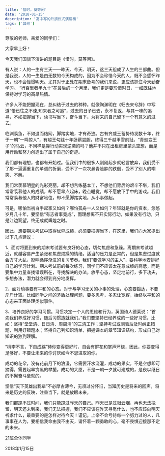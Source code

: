 ```yaml
---
title: '惜时，莫等闲'
date: '2018-01-15'
description: '高中写的升旗仪式演讲稿'
tags: ['其他']
---
```


尊敬的老师，亲爱的同学们：

大家早上好！

今天我们国旗下演讲的题目是《惜时，莫等闲》。

有人说：人的一生有三天——昨天、今天、明天，这三天组成了人生的三部曲。但是我说，人的一生是由无数的今天构成的，因为不会珍惜今天的人，既不会感怀昨天，也不会憧憬明天。尤其对于正处在期末备考的我们来说，更应该抓住今天勤奋学习。 “行百里者半九十”在最后的一个月里，我们更是要珍惜时日，一如既往地保持对学习的高昂热情。

许多人不能把握现在，总纠结于过去的种种。就像陶渊明在《归去来兮辞》中写道“悟已往之不谏,知来者之可追”，过去的日子已去，永不复返，与其一味的追寻，不如把握当下，读书写当下，奋斗当下，为将来的自己留下一个有意义的过去。

临渊羡鱼，不如退而结网，脚踏实地，才有奇迹。古有齐威王蓄势待发数十年，终于一朝“一鸣惊人”，有越王勾践十年卧薪尝胆，终得三千越甲雪前耻。“青蛙变王子”的马云，不同样是靠行动实现逆袭的吗？他并不只在出租房里蒙头空想，而是用行动和努力创造出了属于自己的奇迹。

我们都有理想，也都有开始过。但我们中的很多人刚刚起步就轻言放弃，我们受不了那一遍遍重复的单调的折磨，受不了一次次鼻青脸肿的跌倒，受不了别人的嘲笑、不解。

我们常羡慕明星的光彩亮丽，却不想苦练基本工，不想他们背后的艰辛不堪，我们常常羡慕他人的成绩，却不愿早点起床，晚点睡觉，却不愿放下手中的游戏。我们常常羡慕他人的财富地位，却不愿脚踏实地，从小事做起。

可是，哪怕当初白手起家又如何？哪怕孤舟一人又如何？年轻就是你的资本，悠悠岁月几十年，要坚信“有志者事竟成”，而理想离不开实际行动，如果没有行动，只是江边观望，终无成就辉煌之时。

因此，想要期末考试中取得优异成绩，必须要把握当下，在这里，我们向大家提出以下几点建议：

1、面对将要到来的期末考试要有良好的心态，切勿焦虑和急躁。离期末考试越近，就越容易产生紧张和焦虑烦躁的情绪。适当的压力是正常的，但是焦虑过度就会方寸大乱，影响循序渐进的复习节奏。我们“要做学习的主人”，要科学地安排好自己的学习计划。期末考试前的每次练习，同学们不应该太在意成绩的高低，而是要集中力量查找错误所在，寻找解决的办法。放平心态，坚定地前行，多下功夫，多想办法，潜力就会得到充分地发挥。

2、面对琐事要有平和的心态。对于与学习无关的小事的处理，心态要豁达，不要斤斤计较。比如同学之间的矛盾处理问题，要多思考，多忍让宽容，始终以平和的心态来正面处理类似事件。

3、培养良好的学习习惯。习惯决定一个人的思维和行为，英国诗人德莱说：“首先我们养成好习惯，随后习惯造就我们。”我们要坚持已经养成的一些好习惯，比如：坚持“堂堂清、日日清、周周清”的三清工作；坚持考试或测验后及时纠正错题，利用好错题本；坚持自己列知识清单，把握课本的章节知识结构，形成自己对知识的独到理解。

“桃李不言，下自成蹊”待你变得更好时，自会有鲜花和掌声环绕，因此，你要变得足够好，不要让未来的你讨厌如今不思进取的你。

成功的花朵，没有花前月下的浪漫，它需要汗水浇灌，成功的果实，不是空想即可摘得，需要起早贪黑的攀援，成功的大厦，不是一朝一夕就可建成的，是夜以继日的不懈奋斗垒就的。

坚信“天下英雄出我辈”不必厚古薄今，无须过分怀旧，当知历史是将来的回声，将来是历史的反映，注重当下，就是放眼未来。

我们都跑不过时间，我们只能跑过昨天的自己。昨天已是过眼云烟，再也无法挽留，明天还未到来，我们无法把握，我们不应该在昨天寻觅什么，也不应该向明天祈求什么，最重要的是怎样对待今天！谨记，上帝不会亏待每一个努力过的人，凡事事在人为，要相信我命由我不由天，请怀着一颗勇敢的心，毫不畏惧迎接那不定的未来。

21班全体同学

2018年1月15日
